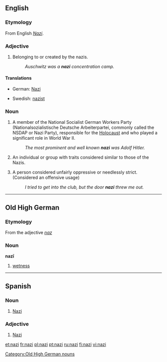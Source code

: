 {{see|Nazi}}
==English==

===Etymology===
From English ''[[Nazi#English|Nazi]]''.

===Adjective===
{{en-adj|-}}

# Belonging to or created by the nazis.
#:''Auschwitz was a '''nazi''' concentration camp.''

====Translations====
{{top}}
*German: [[Nazi]] {{m}}
{{mid}}
*Swedish: [[nazist]] {{c}}
{{bottom}}

===Noun===
{{en-noun}}

# A member of the National Socialist German Workers Party (Nationalsozialistische Deutsche Arbeiterpartei, commonly called the NSDAP or Nazi Party), responsible for the [[Holocaust]] and who played a significant role in World War II.
#:''The most prominent and well known '''nazi''' was Adolf Hitler.''
# {{slang}} An individual or group with traits considered similar to those of the Nazis.
# {{slang}} A person considered unfairly oppressive or needlessly strict. (Considered an offensive usage)
#: ''I tried to get into the club, but the door '''nazi''' threw me out.''

----

==Old High German==

===Etymology===
From the adjective ''[[naz]]''

===Noun===
'''nazī''' {{f}}

# [[wetness]]

[[Category:Old High German nouns]]

----

==Spanish==

===Noun===
{{es-noun-mf}}

# [[Nazi]]

===Adjective===
{{es-adj}}

# [[Nazi]]

[[et:nazi]]
[[fr:nazi]]
[[pl:nazi]]
[[pt:nazi]]
[[ru:nazi]]
[[fi:nazi]]
[[vi:nazi]]